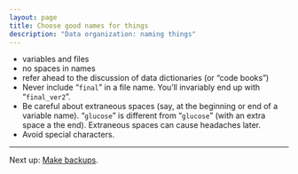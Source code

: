 ```yaml
---
layout: page
title: Choose good names for things
description: "Data organization: naming things"
---
```


- variables and files
- no spaces in names
- refer ahead to the discussion of data dictionaries (or "code books")
- Never include "`final`" in a file name. You'll invariably end up
  with "`final_ver2`".
- Be careful about extraneous spaces (say, at the beginning or end of
  a variable name). "`glucose`" is different from "`glucose `" (with
  an extra space a the end). Extraneous spaces can cause headaches
  later.
- Avoid special characters.

---

Next up: [Make backups](backups.html).
